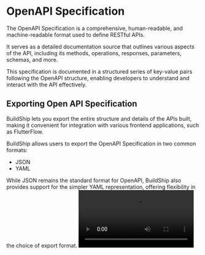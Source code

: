 # OpenAPI Specification


The OpenAPI Specification is a comprehensive, human-readable, and machine-readable format used to define RESTful APIs.

It serves as a detailed documentation source that outlines various aspects of the API, including its methods,
operations, responses, parameters, schemas, and more.

This specification is documented in a structured series of key-value pairs following the OpenAPI structure, enabling
developers to understand and interact with the API effectively.

## Exporting Open API Specification

BuildShip lets you export the entire structure and details of the APIs built, making it convenient for integration with
various frontend applications, such as FlutterFlow.

BuildShip allows users to export the OpenAPI Specification in two common formats:

- JSON
- YAML

<Callout type='info'>
  While JSON remains the standard format for OpenAPI, BuildShip also provides support for the simpler YAML
  representation, offering flexibility in the choice of export format.
</Callout>

<Video src='/support/export-openapi.mov' />

## How to export OpenAPI Specification

To export the OpenAPI Specification, follow the steps below:

- Once you have the API workflow you wish to export, navigate to the Project Settings.

- Move to the "APIs" tab and select the specific workflow(s) for exporting.

- Utilize the dropdown menu available on the top right of the section to select the preferred format for exporting the
  API Spec – JSON or YAML.

- Clicking on the export option initiates the download process, providing users with a file containing the generated API
  Specification in the chosen format.

## Importing API Specification

<Callout type='warning' emoji='🚧'>
  This feature is currently under development and expected to be available soon.
</Callout>

The Importing API Specification will enable users to create nodes and workflows by importing OpenAPI Specifications
directly into BuildShip.

This feature simplifies the process of building workflows based on external specifications.

<Video src='/support/import-openapi.mov' />

## How to import API Specification

- Copy the entire API Specification file from the source.

- Navigate to the Node Library within BuildShip.

- Click on the "Import Open API from clipboard" feature to initiate the import process.

This action adds nodes to the workflow according to the schema defined in the imported API Spec. Users can then manage
these nodes by copying them for reuse in other workflows/projects or deleting any nodes that are unnecessary.
